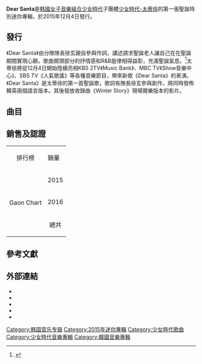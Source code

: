 {{Infobox album 
| Name        = Dear Santa
| Type        = 迷你專輯
| Artist      = [[少女时代-太蒂徐|少女时代-太蒂徐]]
| Cover       = Dear Santa.png 
| Alt         =
| Released    = 2015年12月4日
| Recorded    = 2015年2月
| Genre       = [[K-pop|K-pop]]、[[R&B|R&B]]
| Length      = 
| Label       = [[SM_Entertainment|SM Entertainment]]
| Producer    = 
| Last album  = [[Holler|Holler]]<br />(2014)
| This album  = '''Dear Santa'''<br />(2015)
| Next album  = 
}}

'''Dear Santa'''是[[韩國|韩國]][[女子音樂組合|女子音樂組合]][[少女時代|少女時代]]子團體[[少女時代-太蒂徐|少女時代-太蒂徐]]的第一張聖誕特別迷你專輯，於2015年12月4日發行。

== 發行 ==
《Dear Santa》由分隊隊長徐玄親自參與作詞，講述請求聖誕老人讓自己在在聖誕期間實現心願，歌曲開頭部分的抒情感和R&B旋律相得益彰，充滿聖誕氣息。<ref>{{cite news|url=http://www.koreastardaily.com/tc/news/71055|title=少女時代TaeTiSeo聖誕歌《Dear Santa》下月推出 徐玄參與作詞|publisher=韓星網|date=2015-11-26|language=zh-tw|accessdate=2015-12-04|archive-date=2015-12-08|archive-url=https://web.archive.org/web/20151208172558/http://www.koreastardaily.com/tc/news/71055|dead-url=no}}</ref>太蒂徐將從12月4日開始陸續亮相KBS 2TV《Music Bank》、MBC TV《Show音樂中心》、SBS TV《人氣歌謠》等各種音樂節目，帶來新歌《Dear Santa》的表演。《Dear Santa》是太蒂徐的第一首聖誕歌，歌詞有隊長徐玄參與創作，將同時發佈韓英兩個語言版本。其後發放收錄曲《Winter Story》現場聲樂版本的影片。

== 曲目 ==
{{Track listing
| collapsed       = no
| extra_column    = 編曲

| title1          = Dear Santa
| lyrics1         = [[徐玄|徐玄]]（[[少女時代|少女時代]]）
| music1          = Andreas Oberg/  Gustav Karlstrom/  Simon Petren/ Maja Keuc 
| extra1          = Simon Petren/ Gustav Karlstrom
| length1         = 3:58

| title2          = I Like the Way
| lyrics2         = Jam Factory
| music2          = Bardur Haberg/ Nermin Harambasic/ Courtney Woolsey/ Anne Judith Wik/ Ronny Svendsen
| extra2          = Bardur Haberg/ Nermin Harambasic
| length2         = 3:11

| title3          = 겨울을 닮은 너 (Winter Story)
| lyrics3         = Jam Factory
| music3          = Jamie Jones/ Matt Wong
| extra3          = Jamie Jones/  Matt Wong
| length3         = 3:22

| title4          = Merry Christmas  
| lyrics4         = 100%서정/ 이스란/ 김인형
| music4          = Matt Wong/ Jamie Jones/ Various Artists/  Paulina Cerrilla
| extra4          = Jamie Jones/ Matt Wong/ Jack Kuggell
| length4         = 3:45

| title5          = 첫눈처럼 (First Snow)
| lyrics5         = Mafly
| music5          = 임광욱, Ryan Kim/ Amanda Moseley/  Hunnykilla/ Chase
| extra5          = 임광욱, Ryan Kim/ Chase
| length5         = 3:13

| title6          = Dear Santa (English Ver.)
| lyrics6         = Andreas Oberg/ Gustav Karlstrom/ Simon Petren/  Maja Keuc
| music6          = Andreas Oberg/ Gustav Karlstrom/ Simon Petren/ Maja Keuc
| extra6          = Simon Petren/ Gustav Karlstrom
| length6         = 3:59
}}

==銷售及認證==
{| class="wikitable"
|-
| style="text-align:center;"| 排行榜
! colspan="2" |銷量
|- 
! rowspan="4" | Gaon Chart
| style="text-align:center;"| 2015
| style="text-align:center;"| 60,456 <ref>Sales references for "Dear Santa" in 2015:
* [https://web.archive.org/web/20160123045027/http://gaonchart.co.kr/main/section/chart/album.gaon?nationGbn=T&serviceGbn=&targetTime=2015&hitYear=2015&termGbn=year South Korea's Gaon chart's 2015 Year End Chart (in Korean)] Originally from [[Gaon_Music_Chart|Gaon Music Chart]] (2015). Archived on February 28, 2016. Retrieved on February 28, 2016. 
</ref> 
|- 
| style="text-align:center;"| 2016
| style="text-align:center;"| 707+ <ref>Sales references for "Dear Santa" in 2016:
* [https://web.archive.org/web/20160215040808/http://gaonchart.co.kr/main/section/chart/album.gaon?nationGbn=T&serviceGbn=&targetTime=01&hitYear=2016&termGbn=month South Korea's Gaon chart's 2016 Monthly Albums Chart – January] Originally from [[Gaon_Music_Chart|Gaon Music Chart]] (January 2015). Archived on February 28, 2016. Retrieved on February 28, 2016.
</ref> 
|- 
| style="text-align:center;"| 總共
| style="text-align:center;"| 61,200+
|}

== 參考文獻 ==
{{reflist}}

== 外部連結 ==
* {{YouTube|id = CL34w0xql7s|title = Girls' Generation-TTS 소녀시대-태티서_Dear Santa_Music Video}}
* {{YouTube|id = FXbwcq6WZ-M|title = Girls' Generation-TTS소녀시대-태티서_Dear Santa_Music Video(English ver.)}}
* {{YouTube|id = HoHW6UcvjxM|title = Girls' Generation-TTS 소녀시대-태티서_Dear Santa_Music Video Teaser 1}}
* {{YouTube|id = 4V-RQ1LXaSM|title = Girls' Generation-TTS 소녀시대-태티서_Dear Santa_Music Video Teaser 2}}
* {{YouTube|id = bER36W9VG-A|title = Girls' Generation-TTS소녀시대-태티서_겨울을 닮은 너 (Winter Story)_Live Acoustic Version}}
{{少女時代}}
{{SM Entertainment}}
[[Category:韩国音乐专辑|Category:韩国音乐专辑]]
[[Category:2015年迷你專輯|Category:2015年迷你專輯]]
[[Category:少女時代歌曲|Category:少女時代歌曲]]
[[Category:少女時代音樂專輯|Category:少女時代音樂專輯]]
[[Category:韓國音樂專輯|Category:韓國音樂專輯]]